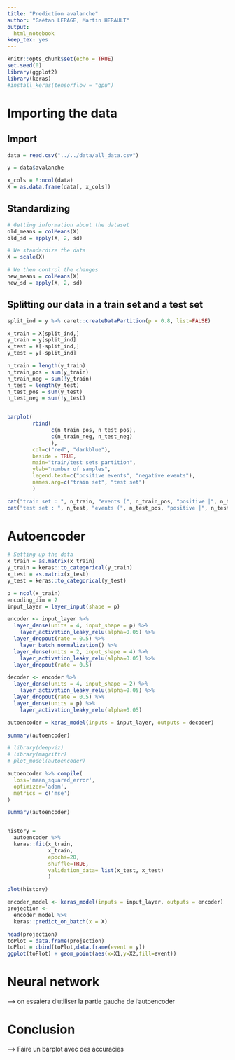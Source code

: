 ```yaml
---
title: "Prediction avalanche"
author: "Gaétan LEPAGE, Martin HERAULT"
output:
  html_notebook
keep_tex: yes
---
```



```r
knitr::opts_chunk$set(echo = TRUE)
set.seed(0)
library(ggplot2)
library(keras)
#install_keras(tensorflow = "gpu")
```

# Importing the data

## Import
```r
data = read.csv("../../data/all_data.csv")

y = data$avalanche

x_cols = 8:ncol(data)
X = as.data.frame(data[, x_cols])
```


## Standardizing
```r
# Getting information about the dataset
old_means = colMeans(X)
old_sd = apply(X, 2, sd)

# We standardize the data
X = scale(X)

# We then control the changes
new_means = colMeans(X)
new_sd = apply(X, 2, sd)
```


## Splitting our data in a train set and a test set

```r
split_ind = y %>% caret::createDataPartition(p = 0.8, list=FALSE)

x_train = X[split_ind,]
y_train = y[split_ind]
x_test = X[-split_ind,]
y_test = y[-split_ind]

n_train = length(y_train)
n_train_pos = sum(y_train)
n_train_neg = sum(!y_train)
n_test = length(y_test)
n_test_pos = sum(y_test)
n_test_neg = sum(!y_test)


barplot(
        rbind(
              c(n_train_pos, n_test_pos),
              c(n_train_neg, n_test_neg)
              ),
        col=c("red", "darkblue"),
        beside = TRUE,
        main="train/test sets partition",
        ylab="number of samples",
        legend.text=c("positive events", "negative events"),
        names.arg=c("train set", "test set")
        )

cat("train set : ", n_train, "events (", n_train_pos, "positive |", n_train_neg," negative)\n")
cat("test set : ", n_test, "events (", n_test_pos, "positive |", n_test_neg," negative)\n")
```


# Autoencoder

```r
# Setting up the data
x_train = as.matrix(x_train)
y_train = keras::to_categorical(y_train)
x_test = as.matrix(x_test)
y_test = keras::to_categorical(y_test)

p = ncol(x_train)
encoding_dim = 2
input_layer = layer_input(shape = p)

encoder <- input_layer %>%
  layer_dense(units = 4, input_shape = p) %>%
	layer_activation_leaky_relu(alpha=0.05) %>% 
  layer_dropout(rate = 0.5) %>% 
	layer_batch_normalization() %>%
  layer_dense(units = 2, input_shape = 4) %>%
	layer_activation_leaky_relu(alpha=0.05) %>% 
  layer_dropout(rate = 0.5)

decoder <- encoder %>%
  layer_dense(units = 4, input_shape = 2) %>%
	layer_activation_leaky_relu(alpha=0.05) %>% 
  layer_dropout(rate = 0.5) %>% 
  layer_dense(units = p) %>% 
	layer_activation_leaky_relu(alpha=0.05) 

autoencoder = keras_model(inputs = input_layer, outputs = decoder)

summary(autoencoder)

# library(deepviz)
# library(magrittr)
# plot_model(autoencoder)

autoencoder %>% compile(
  loss='mean_squared_error',
  optimizer='adam',
  metrics = c('mse')
)

summary(autoencoder)


history =
  autoencoder %>%
  keras::fit(x_train,
             x_train,
             epochs=20,
             shuffle=TRUE,
             validation_data= list(x_test, x_test)
             )

plot(history)

```
```r
encoder_model <- keras_model(inputs = input_layer, outputs = encoder)
projection <- 
  encoder_model %>% 
  keras::predict_on_batch(x = X)

head(projection)
toPlot = data.frame(projection)
toPlot = cbind(toPlot,data.frame(event = y))
ggplot(toPlot) + geom_point(aes(x=X1,y=X2,fill=event))
```

# Neural network

--> on essaiera d'utiliser la partie gauche de l'autoencoder

# Conclusion

--> Faire un barplot avec des accuracies
